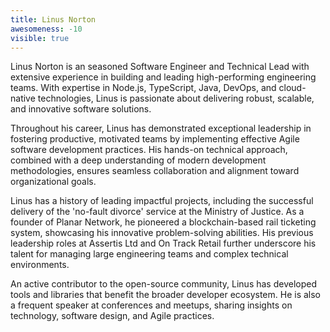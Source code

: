 ```yaml
---
title: Linus Norton
awesomeness: -10
visible: true
---
```


Linus Norton is an seasoned Software Engineer and Technical Lead with extensive experience in building and leading high-performing engineering teams. With expertise in Node.js, TypeScript, Java, DevOps, and cloud-native technologies, Linus is passionate about delivering robust, scalable, and innovative software solutions.

Throughout his career, Linus has demonstrated exceptional leadership in fostering productive, motivated teams by implementing effective Agile software development practices. His hands-on technical approach, combined with a deep understanding of modern development methodologies, ensures seamless collaboration and alignment toward organizational goals.

Linus has a history of leading impactful projects, including the successful delivery of the 'no-fault divorce' service at the Ministry of Justice. As a founder of Planar Network, he pioneered a blockchain-based rail ticketing system, showcasing his innovative problem-solving abilities. His previous leadership roles at Assertis Ltd and On Track Retail further underscore his talent for managing large engineering teams and complex technical environments.

An active contributor to the open-source community, Linus has developed tools and libraries that benefit the broader developer ecosystem. He is also a frequent speaker at conferences and meetups, sharing insights on technology, software design, and Agile practices.
